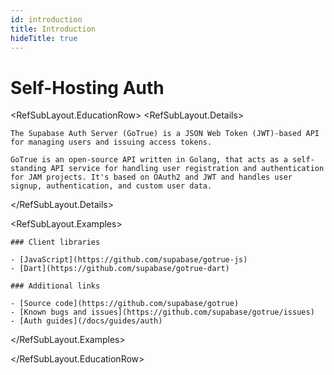 ```yaml
---
id: introduction
title: Introduction
hideTitle: true
---
```


<div className="flex items-start gap-6 not-prose" id="introduction">
  <div className="flex flex-col gap-2">
    <h1 className="text-3xl text-foreground m-0">Self-Hosting Auth</h1>
  </div>
</div>

<RefSubLayout.EducationRow>
  <RefSubLayout.Details>

    The Supabase Auth Server (GoTrue) is a JSON Web Token (JWT)-based API for managing users and issuing access tokens.

    GoTrue is an open-source API written in Golang, that acts as a self-standing API service for handling user registration and authentication for JAM projects. It's based on OAuth2 and JWT and handles user signup, authentication, and custom user data.

  </RefSubLayout.Details>

  <RefSubLayout.Examples>

    ### Client libraries

    - [JavaScript](https://github.com/supabase/gotrue-js)
    - [Dart](https://github.com/supabase/gotrue-dart)

    ### Additional links

    - [Source code](https://github.com/supabase/gotrue)
    - [Known bugs and issues](https://github.com/supabase/gotrue/issues)
    - [Auth guides](/docs/guides/auth)

  </RefSubLayout.Examples>

</RefSubLayout.EducationRow>
